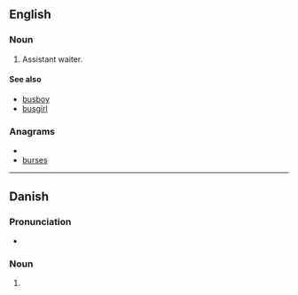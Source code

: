 ==English==

===Noun===
{{en-noun}}

# Assistant waiter.

====See also====
*[[busboy]]
*[[busgirl]]

===Anagrams===
* {{alphagram|berssu}}
* [[burses#English|burses]]


----

==Danish==

===Pronunciation===
* {{IPA|/busər/|[ˈb̥usɐ]|lang=da}}

===Noun===
{{infl|da|noun form|g=c}}

# {{form of|plural indefinite|bus|lang=Danish}}